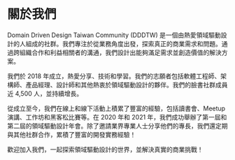 # 關於我們

Domain Driven Design Taiwan Community (DDDTW) 是一個由熱愛領域驅動設計的人組成的社群。我們專注於從業務角度出發，探索真正的商業需求和問題。通過跨組織合作和利益相關者的溝通，我們設計出能夠滿足需求並創造價值的解決方案。

我們於 2018 年成立，熱愛分享、技術和學習。我們的志願者包括軟體工程師、架構師、產品經理、設計師和其他熱衷於領域驅動設計的夥伴。我們的臉書社群成員近 4,500 人，並持續增長。

從成立至今，我們在線上和線下活動上積累了豐富的經驗，包括讀書會、Meetup 演講、工作坊和黑客松比賽等。在 2020 年和 2021 年，我們成功舉辦了第一屆和第二屆的領域驅動設計年會。除了邀請業界專業人士分享他們的專長，我們還定期與其他社群合作，累積了豐富的開發實務經驗！

歡迎加入我們，一起探索領域驅動設計的世界，並解決真實的商業挑戰！
